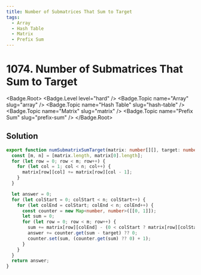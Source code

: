 ```yaml
---
title: Number of Submatrices That Sum to Target
tags:
  - Array
  - Hash Table
  - Matrix
  - Prefix Sum
---
```


# 1074. Number of Submatrices That Sum to Target

<Badge.Root>
  <Badge.Level level="hard" />
  <Badge.Topic name="Array" slug="array" />
  <Badge.Topic name="Hash Table" slug="hash-table" />
  <Badge.Topic name="Matrix" slug="matrix" />
  <Badge.Topic name="Prefix Sum" slug="prefix-sum" />
</Badge.Root>

## Solution

```typescript filename="solution.ts" copy
export function numSubmatrixSumTarget(matrix: number[][], target: number): number {
  const [m, n] = [matrix.length, matrix[0].length];
  for (let row = 0; row < m; row++) {
    for (let col = 1; col < n; col++) {
      matrix[row][col] += matrix[row][col - 1];
    }
  }

  let answer = 0;
  for (let colStart = 0; colStart < n; colStart++) {
    for (let colEnd = colStart; colEnd < n; colEnd++) {
      const counter = new Map<number, number>([[0, 1]]);
      let sum = 0;
      for (let row = 0; row < m; row++) {
        sum += matrix[row][colEnd] - (0 < colStart ? matrix[row][colStart - 1] : 0);
        answer += counter.get(sum - target) ?? 0;
        counter.set(sum, (counter.get(sum) ?? 0) + 1);
      }
    }
  }
  return answer;
}
```

<ProblemLink
  codingSite="leetcode"
  href="https://leetcode.com/problems/number-of-submatrices-that-sum-to-target"
  title="Number of Submatrices That Sum to Target"
/>
